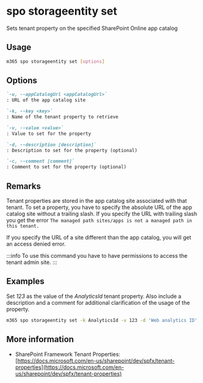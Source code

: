 
# spo storageentity set

Sets tenant property on the specified SharePoint Online app catalog

## Usage

```sh
m365 spo storageentity set [options]
```

## Options

```md defintion-list
`-u, --appCatalogUrl <appCatalogUrl>`
: URL of the app catalog site

`-k, --key <key>`
: Name of the tenant property to retrieve

`-v, --value <value>`
: Value to set for the property

`-d, --description [description]`
: Description to set for the property (optional)

`-c, --comment [comment]`
: Comment to set for the property (optional)
```

<Global />

## Remarks

Tenant properties are stored in the app catalog site associated with that tenant. To set a property, you have to specify the absolute URL of the app catalog site without a trailing slash. If you specify the URL with trailing slash you get the error `The managed path sites/apps is not a managed path in this tenant.`

If you specify the URL of a site different than the app catalog, you will get an access denied error.

:::info
To use this command you have to have permissions to access the tenant admin site.
:::

## Examples

Set _123_ as the value of the _AnalyticsId_ tenant property. Also include a description and a comment for additional clarification of the usage of the property.

```sh
m365 spo storageentity set -k AnalyticsId -v 123 -d 'Web analytics ID' -c 'Use on all sites' -u https://contoso.sharepoint.com/sites/appcatalog
```

## More information

- SharePoint Framework Tenant Properties: [https://docs.microsoft.com/en-us/sharepoint/dev/spfx/tenant-properties](https://docs.microsoft.com/en-us/sharepoint/dev/spfx/tenant-properties)
